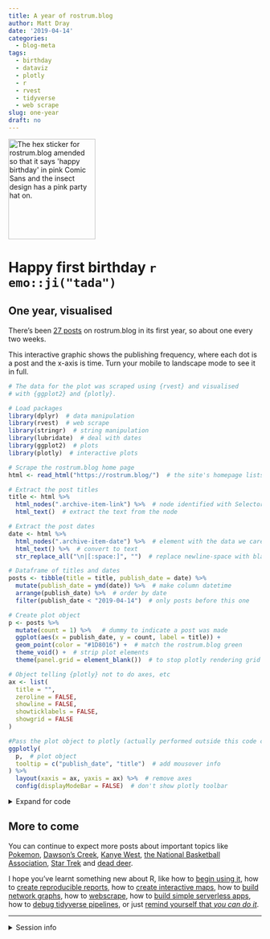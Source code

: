 ```yaml
---
title: A year of rostrum.blog
author: Matt Dray
date: '2019-04-14'
categories:
  - blog-meta
tags:
  - birthday
  - dataviz
  - plotly
  - r
  - rvest
  - tidyverse
  - web scrape
slug: one-year
draft: no
---
```


<img src="/post/2019-04-14-one-year_files/rostrum_hex_bday.png"alt="The hex sticker for rostrum.blog amended so that it says 'happy birthday' in pink Comic Sans and the insect design has a pink party hat on." width=173 height=200>

# Happy first birthday `r emo::ji("tada")`

## One year, visualised

There's been [27 posts](https://www.rostrum.blog/) on rostrum.blog in its first year, so about one every two weeks. 

This interactive graphic shows the publishing frequency, where each dot is a post and the x-axis is time. Turn your mobile to landscape mode to see it in full.

```r
# The data for the plot was scraped using {rvest} and visualised
# with {ggplot2} and {plotly}.

# Load packages
library(dplyr)  # data manipulation
library(rvest)  # web scrape
library(stringr)  # string manipulation
library(lubridate)  # deal with dates
library(ggplot2)  # plots
library(plotly)  # interactive plots

# Scrape the rostrum.blog home page
html <- read_html("https://rostrum.blog/")  # the site's homepage lists the posts

# Extract the post titles
title <- html %>%
  html_nodes(".archive-item-link") %>%  # node identified with SelectorGadget 
  html_text()  # extract the text from the node

# Extract the post dates
date <- html %>%
  html_nodes(".archive-item-date") %>%  # element with the data we care about
  html_text() %>%  # convert to text
  str_replace_all("\n|[:space:]", "")  # replace newline-space with blank

# Dataframe of titles and dates
posts <- tibble(title = title, publish_date = date) %>% 
  mutate(publish_date = ymd(date)) %>%  # make column datetime
  arrange(publish_date) %>%  # order by date
  filter(publish_date < "2019-04-14")  # only posts before this one

# Create plot object
p <- posts %>%
  mutate(count = 1) %>%   # dummy to indicate a post was made
  ggplot(aes(x = publish_date, y = count, label = title)) +
  geom_point(color = "#1D8016") +  # match the rostrum.blog green
  theme_void() +  # strip plot elements
  theme(panel.grid = element_blank())  # to stop plotly rendering grid

# Object telling {plotly} not to do axes, etc 
ax <- list(
  title = "",
  zeroline = FALSE,
  showline = FALSE,
  showticklabels = FALSE,
  showgrid = FALSE
)

#Pass the plot object to plotly (actually performed outside this code chunk)
ggplotly(
  p,  # plot object
  tooltip = c("publish_date", "title")  # add mousover info
) %>%
  layout(xaxis = ax, yaxis = ax) %>%  # remove axes
  config(displayModeBar = FALSE)  # don't show plotly toolbar
```

<details><summary>Expand for code</summary>
```r
# The data for the plot was scraped using {rvest} and visualised
# with {ggplot2} and {plotly}.

# Load packages
library(dplyr)  # data manipulation
library(rvest)  # web scrape
library(stringr)  # string manipulation
library(lubridate)  # deal with dates
library(ggplot2)  # plots
library(plotly)  # interactive plots

# Scrape the rostrum.blog home page
html <- read_html("https://rostrum.blog/")  # the site's homepage lists the posts

# Extract the post titles
title <- html %>%
  html_nodes(".archive-item-link") %>%  # node identified with SelectorGadget 
  html_text()  # extract the text from the node

# Extract the post dates
date <- html %>%
  html_nodes(".archive-item-date") %>%  # element with the data we care about
  html_text() %>%  # convert to text
  str_replace_all("\n|[:space:]", "")  # replace newline-space with blank

# Dataframe of titles and dates
posts <- tibble(title = title, publish_date = date) %>% 
  mutate(publish_date = ymd(date)) %>%  # make column datetime
  arrange(publish_date) %>%  # order by date
  filter(publish_date < "2019-04-14")  # only posts before this one

# Create plot object
p <- posts %>%
  mutate(count = 1) %>%   # dummy to indicate a post was made
  ggplot(aes(x = publish_date, y = count, label = title)) +
  geom_point(color = "#1D8016") +  # match the rostrum.blog green
  theme_void() +  # strip plot elements
  theme(panel.grid = element_blank())  # to stop plotly rendering grid

# Object telling {plotly} not to do axes, etc 
ax <- list(
  title = "",
  zeroline = FALSE,
  showline = FALSE,
  showticklabels = FALSE,
  showgrid = FALSE
)

# Pass the plot object to plotly (actually performed outside this code chunk)
ggplotly(
  p,  # plot object
  tooltip = c("publish_date", "title")  # add mousover info
) %>%
  layout(xaxis = ax, yaxis = ax) %>%  # remove axes
  config(displayModeBar = FALSE)  # don't show plotly toolbar
```
</details>

## More to come

You can continue to expect more posts about important topics like [Pokemon](https://www.rostrum.blog/2018/05/19/pokeballs-in-super-smash-bros/), [Dawson's Creek](https://www.rostrum.blog/2018/06/26/mail-merge/), [Kanye West](https://www.rostrum.blog/2018/06/05/tid-ye-text/), [the National Basketball Association](https://www.rostrum.blog/2018/12/24/nba-travel/), [Star Trek](https://www.rostrum.blog/2018/04/14/r-trek-exploring-stardates/) and [dead deer](https://www.rostrum.blog/2019/01/18/deer-collisions/).

I hope you've learnt something new about R, like how to [begin using it](https://www.rostrum.blog/2018/11/04/r-train-pkmn/), how to [create reproducible reports](https://www.rostrum.blog/2018/09/24/knitting-club/), how to [create interactive maps](https://www.rostrum.blog/2018/04/27/two-dogs-in-toilet-elderly-lady-involved/), how to [build network graphs](https://www.rostrum.blog/2019/02/14/relayverse/), how to [webscrape](https://www.rostrum.blog/2019/03/04/polite-webscrape/), how to [build simple serverless apps](https://www.rostrum.blog/2018/09/12/crosstalk-memes/), how to [debug tidyverse pipelines](https://www.rostrum.blog/2019/04/07/fix-leaky-pipes/), or just [remind yourself that _you can do it_](https://www.rostrum.blog/2019/04/07/fix-leaky-pipes/).

---

<details><summary>Session info</summary>
```r
# Also print session info
xfun::session_info()
```
</details>
